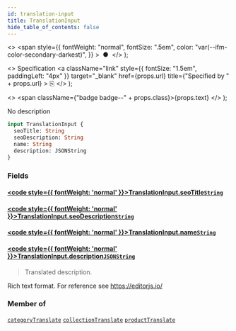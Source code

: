 ```yaml
---
id: translation-input
title: TranslationInput
hide_table_of_contents: false
---
```


  <>
    <span
      style={{
        fontWeight: "normal",
        fontSize: ".5em",
        color: "var(--ifm-color-secondary-darkest)",
      }}
    >
      &nbsp;●&nbsp;
    </span>
  </>
);

  <>
    Specification
    <a
      className="link"
      style={{ fontSize: "1.5em", paddingLeft: "4px" }}
      target="\_blank"
      href={props.url}
      title={"Specified by " + props.url}
    >
      ⎘
    </a>
  </>
);

  <>
    <span className={"badge badge--" + props.class}>{props.text}</span>
  </>
);

No description

```graphql
input TranslationInput {
  seoTitle: String
  seoDescription: String
  name: String
  description: JSONString
}
```

### Fields

#### [<code style={{ fontWeight: 'normal' }}>TranslationInput.<b>seoTitle</b></code>](#)<Bullet />[`String`](../../../api-reference/miscellaneous/scalars/string) <Badge class="secondary" text="scalar"/>

>

#### [<code style={{ fontWeight: 'normal' }}>TranslationInput.<b>seoDescription</b></code>](#)<Bullet />[`String`](../../../api-reference/miscellaneous/scalars/string) <Badge class="secondary" text="scalar"/>

>

#### [<code style={{ fontWeight: 'normal' }}>TranslationInput.<b>name</b></code>](#)<Bullet />[`String`](../../../api-reference/miscellaneous/scalars/string) <Badge class="secondary" text="scalar"/>

>

#### [<code style={{ fontWeight: 'normal' }}>TranslationInput.<b>description</b></code>](#)<Bullet />[`JSONString`](../../../api-reference/miscellaneous/scalars/jsonstring) <Badge class="secondary" text="scalar"/>

> Translated description.

Rich text format. For reference see https://editorjs.io/

>

### Member of

[`categoryTranslate`](../../../api-reference/products/mutations/category-translate) <Badge class="secondary" text="mutation"/><Bullet />[`collectionTranslate`](../../../api-reference/products/mutations/collection-translate) <Badge class="secondary" text="mutation"/><Bullet />[`productTranslate`](../../../api-reference/products/mutations/product-translate) <Badge class="secondary" text="mutation"/>
